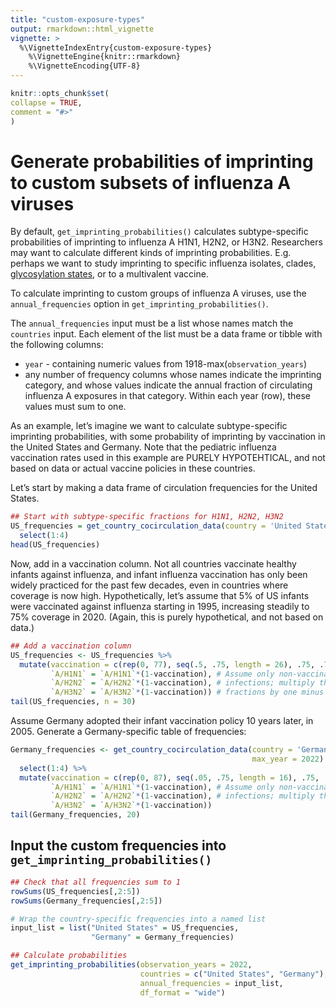 ```yaml
---
title: "custom-exposure-types"
output: rmarkdown::html_vignette
vignette: >
  %\VignetteIndexEntry{custom-exposure-types}
    %\VignetteEngine{knitr::rmarkdown}
    %\VignetteEncoding{UTF-8}
---
```

  
```r
knitr::opts_chunk$set(
collapse = TRUE,
comment = "#>"
)
```
  
  
# Generate probabilities of imprinting to custom subsets of influenza A viruses
  
By default, `get_imprinting_probabilities()` calculates subtype-specific probabilities of imprinting to influenza A H1N1, H2N2, or H3N2. Researchers may want to calculate different kinds of imprinting probabilities. E.g. perhaps we want to study imprinting to specific influenza isolates, clades, [glycosylation states](https://journals.asm.org/doi/10.1128/mBio.00204-19), or to a multivalent vaccine.


To calculate imprinting to custom groups of influenza A viruses, use the `annual_frequencies` option in `get_imprinting_probabilities()`. 

The `annual_frequencies` input must be a list whose names match the `countries` input. Each element of the list must be a data frame or tibble with the following columns:

* `year` - containing numeric values from 1918-max(`observation_years`)
* any number of frequency columns whose names indicate the imprinting category, and whose values indicate the annual fraction of circulating influenza A exposures in that category. Within each year (row), these values must sum to one.

As an example, let's imagine we want to calculate subtype-specific imprinting probabilities, with some probability of imprinting by vaccination in the United States and Germany. Note that the pediatric influenza vaccination rates used in this example are PURELY HYPOTEHTICAL, and not based on data or actual vaccine policies in these countries.

Let's start by making a data frame of circulation frequencies for the United States.

```r
## Start with subtype-specific fractions for H1N1, H2N2, H3N2
US_frequencies = get_country_cocirculation_data(country = 'United States', max_year = 2022) %>%
  select(1:4)
head(US_frequencies)
```

Now, add in a vaccination column. Not all countries vaccinate healthy infants against influenza, and infant influenza vaccination has only been widely practiced for the past few decades, even in countries where coverage is now high. Hypothetically, let's assume that 5\% of US infants were vaccinated against influenza starting in 1995, increasing steadily to 75\% coverage in 2020. (Again, this is purely hypothetical, and not based on data.)

```r
## Add a vaccination column
US_frequencies <- US_frequencies %>%
  mutate(vaccination = c(rep(0, 77), seq(.5, .75, length = 26), .75, .75), # Add a vaccination column
         `A/H1N1` = `A/H1N1`*(1-vaccination), # Assume only non-vaccinated children have primary
         `A/H2N2` = `A/H2N2`*(1-vaccination), # infections; multiply the subtype-specific circulation
         `A/H3N2` = `A/H3N2`*(1-vaccination)) # fractions by one minus the year's vaccination probability.
tail(US_frequencies, n = 30)
```

Assume Germany adopted their infant vaccination policy 10 years later, in 2005. Generate a Germany-specific table of frequencies:

```r
Germany_frequencies <- get_country_cocirculation_data(country = 'Germany',
                                                      max_year = 2022) %>%
  select(1:4) %>%
  mutate(vaccination = c(rep(0, 87), seq(.05, .75, length = 16), .75, .75),
         `A/H1N1` = `A/H1N1`*(1-vaccination), # Assume only non-vaccinated children have primary
         `A/H2N2` = `A/H2N2`*(1-vaccination), # infections; multiply the subtype-specific circulation
         `A/H3N2` = `A/H3N2`*(1-vaccination))
tail(Germany_frequencies, 20)
```


## Input the custom frequencies into `get_imprinting_probabilities()`

```r
## Check that all frequencies sum to 1
rowSums(US_frequencies[,2:5])
rowSums(Germany_frequencies[,2:5])
```

```r
# Wrap the country-specific frequencies into a named list
input_list = list("United States" = US_frequencies,
                  "Germany" = Germany_frequencies)

## Calculate probabilities
get_imprinting_probabilities(observation_years = 2022, 
                             countries = c("United States", "Germany"), 
                             annual_frequencies = input_list, 
                             df_format = "wide")
```



